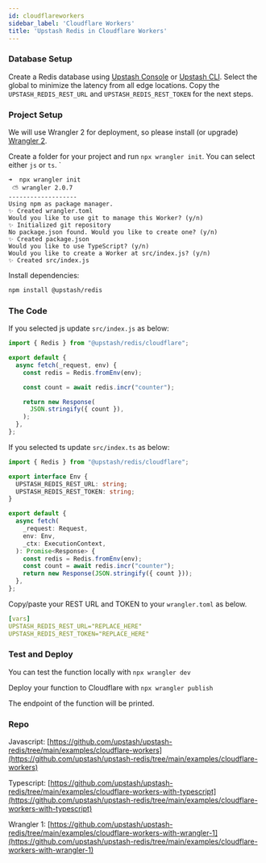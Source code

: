 ```yaml
---
id: cloudflareworkers
sidebar_label: 'Cloudflare Workers'
title: 'Upstash Redis in Cloudflare Workers'
---
```


### Database Setup

Create a Redis database using [Upstash Console](https://console.upstash.com) or
[Upstash CLI](https://github.com/upstash/cli). Select the global to minimize the
latency from all edge locations. Copy the `UPSTASH_REDIS_REST_URL` and
`UPSTASH_REDIS_REST_TOKEN` for the next steps.

### Project Setup

We will use Wrangler 2 for deployment, so please install (or upgrade)
[Wrangler 2](https://developers.cloudflare.com/workers/wrangler/).

Create a folder for your project and run `npx wrangler init`. You can select
either `js` or `ts`. `

```shell
➜  npx wrangler init
 ⛅️ wrangler 2.0.7
-------------------
Using npm as package manager.
✨ Created wrangler.toml
Would you like to use git to manage this Worker? (y/n)
✨ Initialized git repository
No package.json found. Would you like to create one? (y/n)
✨ Created package.json
Would you like to use TypeScript? (y/n)
Would you like to create a Worker at src/index.js? (y/n)
✨ Created src/index.js
```

Install dependencies:

```bash
npm install @upstash/redis
```

### The Code

If you selected js update `src/index.js` as below:

```js
import { Redis } from "@upstash/redis/cloudflare";

export default {
  async fetch(_request, env) {
    const redis = Redis.fromEnv(env);

    const count = await redis.incr("counter");

    return new Response(
      JSON.stringify({ count }),
    );
  },
};
```

If you selected ts update `src/index.ts` as below:

```ts
import { Redis } from "@upstash/redis/cloudflare";

export interface Env {
  UPSTASH_REDIS_REST_URL: string;
  UPSTASH_REDIS_REST_TOKEN: string;
}

export default {
  async fetch(
    _request: Request,
    env: Env,
    _ctx: ExecutionContext,
  ): Promise<Response> {
    const redis = Redis.fromEnv(env);
    const count = await redis.incr("counter");
    return new Response(JSON.stringify({ count }));
  },
};
```

Copy/paste your REST URL and TOKEN to your `wrangler.toml` as below.

```yaml
[vars]
UPSTASH_REDIS_REST_URL="REPLACE_HERE"
UPSTASH_REDIS_REST_TOKEN="REPLACE_HERE"
```

### Test and Deploy

You can test the function locally with `npx wrangler dev`

Deploy your function to Cloudflare with `npx wrangler publish`

The endpoint of the function will be printed.

### Repo

Javascript:
[https://github.com/upstash/upstash-redis/tree/main/examples/cloudflare-workers](https://github.com/upstash/upstash-redis/tree/main/examples/cloudflare-workers)

Typescript:
[https://github.com/upstash/upstash-redis/tree/main/examples/cloudflare-workers-with-typescript](https://github.com/upstash/upstash-redis/tree/main/examples/cloudflare-workers-with-typescript)

Wrangler 1:
[https://github.com/upstash/upstash-redis/tree/main/examples/cloudflare-workers-with-wrangler-1](https://github.com/upstash/upstash-redis/tree/main/examples/cloudflare-workers-with-wrangler-1)
